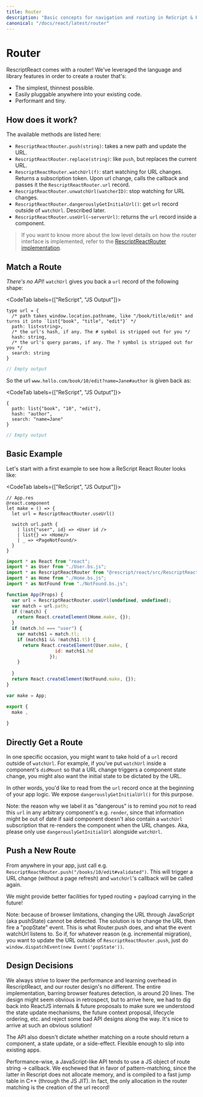 ```yaml
---
title: Router
description: "Basic concepts for navigation and routing in ReScript & React"
canonical: "/docs/react/latest/router"
---
```


# Router

RescriptReact comes with a router! We've leveraged the language and library features in order to create a router that's:

- The simplest, thinnest possible.
- Easily pluggable anywhere into your existing code.
- Performant and tiny.

## How does it work?

The available methods are listed here:
  - `RescriptReactRouter.push(string)`: takes a new path and update the URL.
  - `RescriptReactRouter.replace(string)`: like `push`, but replaces the current URL.
  - `RescriptReactRouter.watchUrl(f)`: start watching for URL changes. Returns a subscription token. Upon url change, calls the callback and passes it the `RescriptReactRouter.url` record.
  - `RescriptReactRouter.unwatchUrl(watcherID)`: stop watching for URL changes.
  - `RescriptReactRouter.dangerouslyGetInitialUrl()`: get `url` record outside of `watchUrl`. Described later.
  - `RescriptReactRouter.useUrl(~serverUrl)`: returns the `url` record inside a component.

> If you want to know more about the low level details on how the router interface is implemented, refer to the [RescriptReactRouter implementation](https://github.com/rescript-lang/rescript-react/blob/master/src/RescriptReactRouter.res).

## Match a Route

*There's no API*! `watchUrl` gives you back a `url` record of the following shape:

<CodeTab labels={["ReScript", "JS Output"]}>

```res prelude
type url = {
  /* path takes window.location.pathname, like "/book/title/edit" and turns it into `list{"book", "title", "edit"}` */
  path: list<string>,
  /* the url's hash, if any. The # symbol is stripped out for you */
  hash: string,
  /* the url's query params, if any. The ? symbol is stripped out for you */
  search: string
}
```
```js
// Empty output
```

</CodeTab>

So the url `www.hello.com/book/10/edit?name=Jane#author` is given back as:

<CodeTab labels={["ReScript", "JS Output"]}>

```res prelude
{
  path: list{"book", "10", "edit"},
  hash: "author",
  search: "name=Jane"
}
```
```js
// Empty output
```

</CodeTab>

## Basic Example

Let's start with a first example to see how a ReScript React Router looks like:

<CodeTab labels={["ReScript", "JS Output"]}>

```res
// App.res
@react.component
let make = () => {
  let url = RescriptReactRouter.useUrl()
  
  switch url.path {
    | list{"user", id} => <User id />
    | list{} => <Home/>
    | _ => <PageNotFound/>
  }
}
```
```js
import * as React from "react";
import * as User from "./User.bs.js";
import * as RescriptReactRouter from "@rescript/react/src/RescriptReactRouter.bs.js";
import * as Home from "./Home.bs.js";
import * as NotFound from "./NotFound.bs.js";

function App(Props) {
  var url = RescriptReactRouter.useUrl(undefined, undefined);
  var match = url.path;
  if (!match) {
    return React.createElement(Home.make, {});
  }
  if (match.hd === "user") {
    var match$1 = match.tl;
    if (match$1 && !match$1.tl) {
      return React.createElement(User.make, {
                  id: match$1.hd
                });
    }
    
  }
  return React.createElement(NotFound.make, {});
}

var make = App;

export {
  make ,
  
}
```

</CodeTab>

## Directly Get a Route

In one specific occasion, you might want to take hold of a `url` record outside of `watchUrl`. For example, if you've put `watchUrl` inside a component's `didMount` so that a URL change triggers a component state change, you might also want the initial state to be dictated by the URL.

In other words, you'd like to read from the `url` record once at the beginning of your app logic. We expose `dangerouslyGetInitialUrl()` for this purpose.

Note: the reason why we label it as "dangerous" is to remind you not to read this `url` in any arbitrary component's e.g. `render`, since that information might be out of date if said component doesn't also contain a `watchUrl` subscription that re-renders the component when the URL changes. Aka, please only use `dangerouslyGetInitialUrl` alongside `watchUrl`.

## Push a New Route
From anywhere in your app, just call e.g. `RescriptReactRouter.push("/books/10/edit#validated")`. This will trigger a URL change (without a page refresh) and `watchUrl`'s callback will be called again.

We might provide better facilities for typed routing + payload carrying in the future!

Note: because of browser limitations, changing the URL through JavaScript (aka pushState) cannot be detected. The solution is to change the URL then fire a "popState" event. This is what Router.push does, and what the event watchUrl listens to.
So if, for whatever reason (e.g. incremental migration), you want to update the URL outside of `RescriptReactRouter.push`, just do `window.dispatchEvent(new Event('popState'))`.

## Design Decisions

We always strive to lower the performance and learning overhead in RescriptReact, and our router design's no different. The entire implementation, barring browser features detection, is around 20 lines. The design might seem obvious in retrospect, but to arrive here, we had to dig back into ReactJS internals & future proposals to make sure we understood the state update mechanisms, the future context proposal, lifecycle ordering, etc. and reject some bad API designs along the way. It's nice to arrive at such an obvious solution!

The API also doesn't dictate whether matching on a route should return a component, a state update, or a side-effect. Flexible enough to slip into existing apps.

Performance-wise, a JavaScript-like API tends to use a JS object of route string -> callback. We eschewed that in favor of pattern-matching, since the latter in Rescript does not allocate memory, and is compiled to a fast jump table in C++ (through the JS JIT). In fact, the only allocation in the router matching is the creation of the url record!
